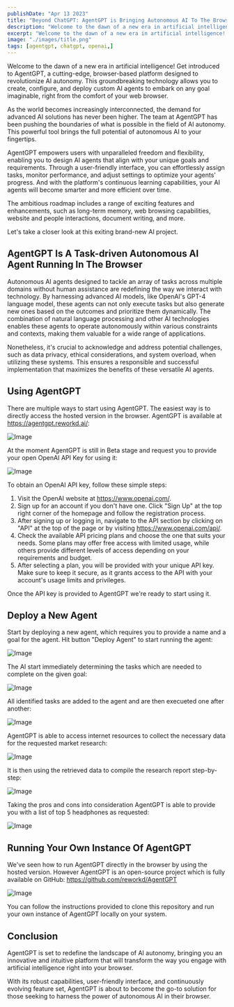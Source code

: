 ```yaml
---
publishDate: "Apr 13 2023"
title: "Beyond ChatGPT: AgentGPT is Bringing Autonomous AI To The Browser"
description: "Welcome to the dawn of a new era in artificial intelligence! Get introduced to AgentGPT, a cutting-edge, browser-based platform designed to revolutionize AI autonomy. This groundbreaking technology allows you to create, configure, and deploy custom AI agents to embark on any goal imaginable, right from the comfort of your web browser."
excerpt: "Welcome to the dawn of a new era in artificial intelligence! Get introduced to AgentGPT, a cutting-edge, browser-based platform designed to revolutionize AI autonomy. This groundbreaking technology allows you to create, configure, and deploy custom AI agents to embark on any goal imaginable, right from the comfort of your web browser."
image: "./images/title.png"
tags: [agentgpt, chatgpt, openai,]
---
```


Welcome to the dawn of a new era in artificial intelligence! Get introduced to AgentGPT, a cutting-edge, browser-based platform designed to revolutionize AI autonomy. This groundbreaking technology allows you to create, configure, and deploy custom AI agents to embark on any goal imaginable, right from the comfort of your web browser.

As the world becomes increasingly interconnected, the demand for advanced AI solutions has never been higher. The team at AgentGPT has been pushing the boundaries of what is possible in the field of AI autonomy. This powerful tool brings the full potential of autonomous AI to your fingertips.

AgentGPT empowers users with unparalleled freedom and flexibility, enabling you to design AI agents that align with your unique goals and requirements. Through a user-friendly interface, you can effortlessly assign tasks, monitor performance, and adjust settings to optimize your agents' progress. And with the platform's continuous learning capabilities, your AI agents will become smarter and more efficient over time.

The ambitious roadmap includes a range of exciting features and enhancements, such as long-term memory, web browsing capabilities, website and people interactions, document writing, and more.

Let's take a closer look at this exiting brand-new AI project.

## AgentGPT Is A Task-driven Autonomous AI Agent Running In The Browser

Autonomous AI agents designed to tackle an array of tasks across multiple domains without human assistance are redefining the way we interact with technology. By harnessing advanced AI models, like OpenAI's GPT-4 language model, these agents can not only execute tasks but also generate new ones based on the outcomes and prioritize them dynamically. The combination of natural language processing and other AI technologies enables these agents to operate autonomously within various constraints and contexts, making them valuable for a wide range of applications.

Nonetheless, it's crucial to acknowledge and address potential challenges, such as data privacy, ethical considerations, and system overload, when utilizing these systems. This ensures a responsible and successful implementation that maximizes the benefits of these versatile AI agents.

## Using AgentGPT

There are multiple ways to start using AgentGPT. The easiest way is to directly access the hosted version in the browser. AgentGPT is available at https://agentgpt.reworkd.ai/:

![Image](images/10.png)

At the moment AgentGPT is still in Beta stage and request you to provide your open OpenAI API Key for using it:

![Image](images/20.png)

To obtain an OpenAI API key, follow these simple steps:

1. Visit the OpenAI website at https://www.openai.com/.
2. Sign up for an account if you don't have one. Click "Sign Up" at the top right corner of the homepage and follow the registration process.
3. After signing up or logging in, navigate to the API section by clicking on "API" at the top of the page or by visiting https://www.openai.com/api/.
4. Check the available API pricing plans and choose the one that suits your needs. Some plans may offer free access with limited usage, while others provide different levels of access depending on your requirements and budget.
5. After selecting a plan, you will be provided with your unique API key. Make sure to keep it secure, as it grants access to the API with your account's usage limits and privileges.

Once the API key is provided to AgentGPT we're ready to start using it.

## Deploy a New Agent

Start by deploying a new agent, which requires you to provide a name and a goal for the agent. Hit button "Deploy Agent" to start running the agent:

![Image](images/30.png)

The AI start immediately determining the tasks which are needed to complete on the given goal:

![Image](images/40.png)

All identified tasks are added to the agent and are then execueted one after another:

![Image](images/50.png)

AgentGPT is able to access internet resources to collect the necessary data for the requested market research:

![Image](images/60.png)

It is then using the retrieved data to compile the research report step-by-step:

![Image](images/70.png)

Taking the pros and cons into consideration AgentGPT is able to provide you with a list of top 5 headphones as requested:

![Image](images/80.png)

## Running Your Own Instance Of AgentGPT

We've seen how to run AgentGPT directly in the browser by using the hosted version. However AgentGPT is an open-source project which is fully available on GitHub: https://github.com/reworkd/AgentGPT

![Image](images/90.png)

You can follow the instructions provided to clone this repository and run your own instance of AgentGPT locally on your system.

## Conclusion

AgentGPT is set to redefine the landscape of AI autonomy, bringing you an innovative and intuitive platform that will transform the way you engage with artificial intelligence right into your browser.

With its robust capabilities, user-friendly interface, and continuously evolving feature set, AgentGPT is about to become the go-to solution for those seeking to harness the power of autonomous AI in their browser.